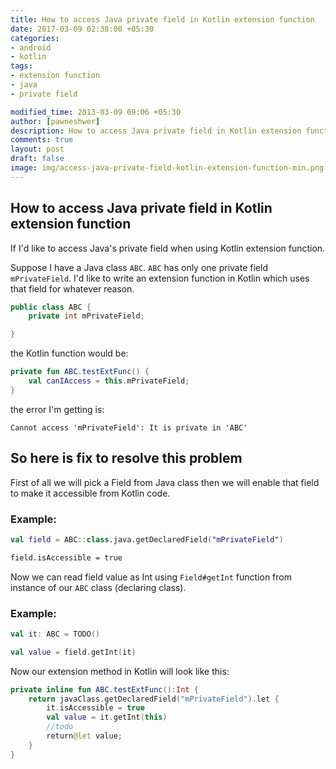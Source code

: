 ```yaml
---
title: How to access Java private field in Kotlin extension function
date: 2017-03-09 02:38:00 +05:30
categories:
- android
- kotlin
tags:
- extension function
- java
- private field

modified_time: 2013-03-09 09:06 +05:30
author: [pawneshwer]
description: How to access Java private field in Kotlin extension function. fix we can't access private field from kotlin extension function.
comments: true
layout: post
draft: false
image: img/access-java-private-field-kotlin-extension-function-min.png
---
```


## How to access Java private field in Kotlin extension function

If I'd like to access Java's private field when using Kotlin extension function.

Suppose I have a Java class `ABC`. `ABC` has only one private field `mPrivateField`. I'd like to write an extension function in Kotlin which uses that field for whatever reason.

```java
public class ABC {
    private int mPrivateField;

}
```

the Kotlin function would be:

```kotlin
private fun ABC.testExtFunc() {
    val canIAccess = this.mPrivateField;
}
```
the error I'm getting is:

`Cannot access 'mPrivateField': It is private in 'ABC'`

## So here is fix to resolve this problem

First of all we will pick a Field from Java class then we will enable that field to make it accessible from Kotlin code.

### Example:

```kotlin
val field = ABC::class.java.getDeclaredField("mPrivateField")

field.isAccessible = true
```

Now we can read field value as Int using `Field#getInt` function from instance of our `ABC` class (declaring class).

### Example:

```kotlin
val it: ABC = TODO()

val value = field.getInt(it)
```

Now our extension method in Kotlin will look like this:

```kotlin
private inline fun ABC.testExtFunc():Int {
    return javaClass.getDeclaredField("mPrivateField").let {
        it.isAccessible = true
        val value = it.getInt(this)
        //todo
        return@let value;
    }
}
```

